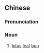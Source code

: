 {{also|荷叶包}}
==Chinese==
{{zh-forms|s=荷叶包|type=21}}

===Pronunciation===
{{zh-pron
|m=héyèbāo,er=y
|c=ho4 jip6 baau1
|cat=n
}}

===Noun===
{{zh-noun}}

# [[lotus]] [[leaf]] [[bun]] {{gloss|a bun shaped to look like a folded lotus leaf with an opening in the middle for filling}}

{{zh-cat|Foods}}
